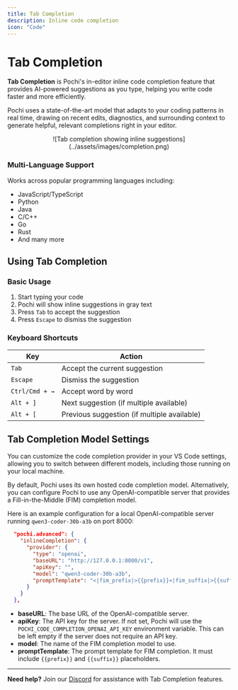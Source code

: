 ```yaml
---
title: Tab Completion
description: Inline code completion
icon: "Code"
---
```


# Tab Completion

**Tab Completion** is Pochi's in-editor inline code completion feature that provides AI-powered suggestions as you type, helping you write code faster and more efficiently.

Pochi uses a state-of-the-art model that adapts to your coding patterns in real time,
drawing on recent edits, diagnostics, and surrounding context to generate helpful,
relevant completions right in your editor.

<p align="center">
![Tab completion showing inline suggestions](../assets/images/completion.png)
</p>

### Multi-Language Support
Works across popular programming languages including:
- JavaScript/TypeScript
- Python
- Java
- C/C++
- Go
- Rust
- And many more


## Using Tab Completion

### Basic Usage
1. Start typing your code
2. Pochi will show inline suggestions in gray text
3. Press `Tab` to accept the suggestion
4. Press `Escape` to dismiss the suggestion

### Keyboard Shortcuts
| Key | Action |
|-----|--------|
| `Tab` | Accept the current suggestion |
| `Escape` | Dismiss the suggestion |
| `Ctrl/Cmd + →` | Accept word by word |
| `Alt + ]` | Next suggestion (if multiple available) |
| `Alt + [` | Previous suggestion (if multiple available) |


## Tab Completion Model Settings

You can customize the code completion provider in your VS Code settings, allowing you to switch between different models, including those running on your local machine.

By default, Pochi uses its own hosted code completion model. Alternatively, you can configure Pochi to use any OpenAI-compatible server that provides a Fill-in-the-Middle (FIM) completion model.

Here is an example configuration for a local OpenAI-compatible server running `qwen3-coder-30b-a3b` on port 8000:

```json
  "pochi.advanced": {
    "inlineCompletion": {
      "provider": {
        "type": "openai",
        "baseURL": "http://127.0.0.1:8000/v1",
        "apiKey": "",
        "model": "qwen3-coder-30b-a3b",
        "promptTemplate": "<|fim_prefix|>{{prefix}}<|fim_suffix|>{{suffix}}<|fim_middle|>"
      }
    }
  },
```

- **baseURL**: The base URL of the OpenAI-compatible server.
- **apiKey**: The API key for the server. If not set, Pochi will use the `POCHI_CODE_COMPLETION_OPENAI_API_KEY` environment variable. This can be left empty if the server does not require an API key.
- **model**: The name of the FIM completion model to use.
- **promptTemplate**: The prompt template for FIM completion. It must include `{{prefix}}` and `{{suffix}}` placeholders.

---

**Need help?** Join our [Discord](http://getpochi.com/discord) for assistance with Tab Completion features.
